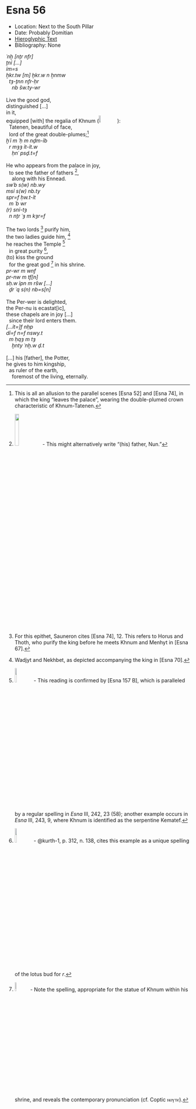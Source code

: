 # Esna 56 {-}

- Location: Next to the South Pillar
- Date: Probably Domitian
- [Hieroglyphic Text](https://www.ifao.egnet.net/uploads/publications/enligne/Temples-Esna002.pdf#page=197){target="_blank"}
- Bibliography: None

<style>
  .col2 {
    columns: 2 300px;         /* number of columns and width in pixels*/
    -webkit-columns: 2 300px; /* chrome, safari */
    -moz-columns: 2 300px;    /* firefox */
    -webkit-column-break-inside: avoid;
    -page-break-inside: avoid;
    -break-inside: avoid;
  }

</style>


<div class="col2">


| *ʿnḫ [nṯr nfr]  *
| *ṯnỉ [...]   *
| *ỉm=s  *
| *ẖkr.tw [m] ḫkr.w n ẖnmw   *
|   *tȝ-ṯnn nfr-ḥr   *
|     *nb šw.ty-wr  *
|   
| Live the good god,
| distinguished [...]
| in it,
| equipped [with] the regalia of Khnum (![](images/56_0.png){width=10%}):
|   Tatenen, beautiful of face,
|   lord of the great double-plumes;[^fn-56-1]

</div>
<div class="col2">

| *ḫʿỉ m ʿḥ m nḏm-ỉb  *
|   *r mȝȝ ỉt-ỉt.w  *
|     *ḥnʿ psḏ.t=f  *
|       
| He who appears from the palace in joy,
|   to see the father of fathers [^fn-56-2],
|     along with his Ennead.

</div>
<div class="col2">

| *swʿb s(w) nb.wy  *
| *msỉ s(w) nb.ty  *
| *spr=f ḥw.t-ỉt  *
|   *m ʿb wr  *
| *(r) snỉ-tȝ    *
|   *n nṯr ʿȝ m kȝr=f  *
| 
| The two lords [^fn-56-3] purify him,
| the two ladies guide him, [^fn-56-4]
| he reaches the Temple [^fn-56-5]
|   in great purity [^fn-56-6],
| (to) kiss the ground 
|   for the great god [^fn-56-7] in his shrine.

</div>
<div class="col2">

| *pr-wr m wnf  *
| *pr-nw m tf[n]  *
| *sḥ.w ỉpn m ršw [...]  *
|   *ḏr ʿq s(n) nb=s[n]  *
|   
| The Per-wer is delighted,
| the Per-nu is ecastat[ic],
| these chapels are in joy [...]
|   since their lord enters them.

</div>
<div class="col2">

| *[...ỉt=]f nḥp  *
| *dỉ=f n=f nswy.t   *
|   *m ḥqȝ m tȝ   *
|     *ḫnty ʿnḫ.w ḏ.t  *
| 
| [...] his [father], the Potter,
| he gives to him kingship,
|   as ruler of the earth,
|     foremost of the living, eternally.

</div>

[^fn-56-1]: This is all an allusion to the parallel scenes [Esna 52] and [Esna 74], in which the king "leaves the palace", wearing the double-plumed crown characteristic of Khnum-Tatenen.

[^fn-56-2]: ![](images/56_1.png){width=15%} - This might alternatively write "(his) father, Nun."

[^fn-56-3]: For this epithet, Sauneron cites [Esna 74], 12. This refers to Horus and Thoth, who purify the king before he meets Khnum and Menhyt in [Esna 67].

[^fn-56-4]: Wadjyt and Nekhbet, as depicted accompanying the king in [Esna 70].

[^fn-56-5]: ![](images/56_4.png){width=10%} - This reading is confirmed by [Esna 157 B], which is paralleled by a regular spelling in *Esna* III, 242, 23 (58); another example occurs in *Esna* III, 243, 9, where Khnum is identified as the serpentine Kematef.

[^fn-56-6]: ![](images/56_2.png){width=10%} - @kurth-1, p. 312, n. 138, cites this example as a unique spelling of the lotus bud for *r*.

[^fn-56-7]: ![](images/56_3.png){width=8%} - Note the spelling, appropriate for the statue of Khnum within his shrine, and reveals the contemporary pronunciation (cf. Coptic ⲛⲟⲩⲧⲉ).